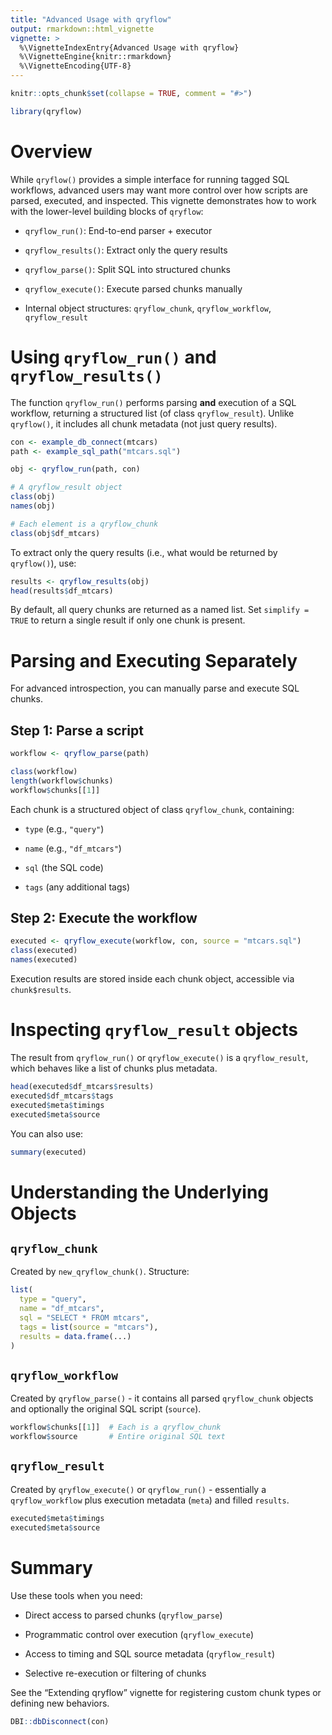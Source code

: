 ```yaml
---
title: "Advanced Usage with qryflow"
output: rmarkdown::html_vignette
vignette: >
  %\VignetteIndexEntry{Advanced Usage with qryflow}
  %\VignetteEngine{knitr::rmarkdown}
  %\VignetteEncoding{UTF-8}
---
```


```r
knitr::opts_chunk$set(collapse = TRUE, comment = "#>")
```

```r
library(qryflow)
```

# Overview

While `qryflow()` provides a simple interface for running tagged SQL workflows, advanced users may want more control over how scripts are parsed, executed, and inspected. This vignette demonstrates how to work with the lower-level building blocks of `qryflow`:

- `qryflow_run()`: End-to-end parser + executor

- `qryflow_results()`: Extract only the query results

- `qryflow_parse()`: Split SQL into structured chunks

- `qryflow_execute()`: Execute parsed chunks manually

- Internal object structures: `qryflow_chunk`, `qryflow_workflow`, `qryflow_result`

# Using `qryflow_run()` and `qryflow_results()`

The function `qryflow_run()` performs parsing **and** execution of a SQL workflow, returning a structured list (of class `qryflow_result`). Unlike `qryflow()`, it includes all chunk metadata (not just query results).

```r
con <- example_db_connect(mtcars)
path <- example_sql_path("mtcars.sql")

obj <- qryflow_run(path, con)

# A qryflow_result object
class(obj)
names(obj)

# Each element is a qryflow_chunk
class(obj$df_mtcars)
```

To extract only the query results (i.e., what would be returned by `qryflow()`), use:

```r
results <- qryflow_results(obj)
head(results$df_mtcars)
```

By default, all query chunks are returned as a named list. Set `simplify = TRUE` to return a single result if only one chunk is present.

# Parsing and Executing Separately

For advanced introspection, you can manually parse and execute SQL chunks.

## Step 1: Parse a script

```r
workflow <- qryflow_parse(path)

class(workflow)
length(workflow$chunks)
workflow$chunks[[1]]
```

Each chunk is a structured object of class `qryflow_chunk`, containing:

- `type` (e.g., `"query"`)

- `name` (e.g., `"df_mtcars"`)

- `sql` (the SQL code)

- `tags` (any additional tags)


## Step 2: Execute the workflow

```r
executed <- qryflow_execute(workflow, con, source = "mtcars.sql")
class(executed)
names(executed)
```

Execution results are stored inside each chunk object, accessible via `chunk$results`.

# Inspecting `qryflow_result` objects

The result from `qryflow_run()` or `qryflow_execute()` is a `qryflow_result`, which behaves like a list of chunks plus metadata.

```r
head(executed$df_mtcars$results)
executed$df_mtcars$tags
executed$meta$timings
executed$meta$source
```

You can also use:

```r
summary(executed)
```

# Understanding the Underlying Objects

## `qryflow_chunk`

Created by `new_qryflow_chunk()`. Structure:

```r
list(
  type = "query",
  name = "df_mtcars",
  sql = "SELECT * FROM mtcars",
  tags = list(source = "mtcars"),
  results = data.frame(...)
)
```

## `qryflow_workflow`

Created by `qryflow_parse()` - it contains all parsed `qryflow_chunk` objects and optionally the original SQL script (`source`).

```r
workflow$chunks[[1]]  # Each is a qryflow_chunk
workflow$source       # Entire original SQL text
```

## `qryflow_result`

Created by `qryflow_execute()` or `qryflow_run()` - essentially a `qryflow_workflow` plus execution metadata (`meta`) and filled `results`.

```r
executed$meta$timings
executed$meta$source
```

# Summary

Use these tools when you need:

- Direct access to parsed chunks (`qryflow_parse`)

- Programmatic control over execution (`qryflow_execute`)

- Access to timing and SQL source metadata (`qryflow_result`)

- Selective re-execution or filtering of chunks

See the "Extending qryflow" vignette for registering custom chunk types or defining new behaviors.

```r
DBI::dbDisconnect(con)
```
